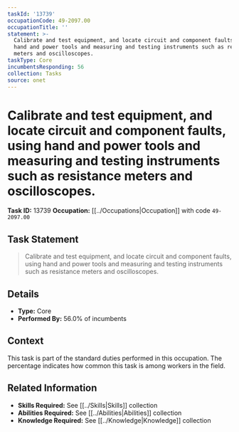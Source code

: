 ```yaml
---
taskId: '13739'
occupationCode: 49-2097.00
occupationTitle: ''
statement: >-
  Calibrate and test equipment, and locate circuit and component faults, using
  hand and power tools and measuring and testing instruments such as resistance
  meters and oscilloscopes.
taskType: Core
incumbentsResponding: 56
collection: Tasks
source: onet
---
```

# Calibrate and test equipment, and locate circuit and component faults, using hand and power tools and measuring and testing instruments such as resistance meters and oscilloscopes.

**Task ID:** 13739
**Occupation:** [[../Occupations|Occupation]] with code `49-2097.00`

## Task Statement

> Calibrate and test equipment, and locate circuit and component faults, using hand and power tools and measuring and testing instruments such as resistance meters and oscilloscopes.

## Details

- **Type:** Core
- **Performed By:** 56.0% of incumbents

## Context

This task is part of the standard duties performed in this occupation. The percentage indicates how common this task is among workers in the field.

## Related Information

- **Skills Required:** See [[../Skills|Skills]] collection
- **Abilities Required:** See [[../Abilities|Abilities]] collection
- **Knowledge Required:** See [[../Knowledge|Knowledge]] collection
